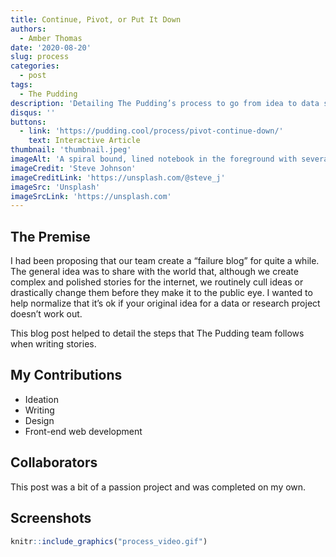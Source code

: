 ```yaml
---
title: Continue, Pivot, or Put It Down
authors: 
  - Amber Thomas
date: '2020-08-20'
slug: process
categories:
  - post
tags:
  - The Pudding
description: 'Detailing The Pudding’s process to go from idea to data story'
disqus: ''
buttons:
  - link: 'https://pudding.cool/process/pivot-continue-down/'
    text: Interactive Article
thumbnail: 'thumbnail.jpeg'
imageAlt: 'A spiral bound, lined notebook in the foreground with several balls of crumpled up paper just beyond it.'
imageCredit: 'Steve Johnson'
imageCreditLink: 'https://unsplash.com/@steve_j'
imageSrc: 'Unsplash'
imageSrcLink: 'https://unsplash.com'
---
```


## The Premise

I had been proposing that our team create a "failure blog" for quite a while. The general idea was to share with the world that, although we create complex and polished stories for the internet, we routinely cull ideas or drastically change them before they make it to the public eye. I wanted to help normalize that it's ok if your original idea for a data or research project doesn't work out. 

This blog post helped to detail the steps that The Pudding team follows when writing stories.

## My Contributions

* Ideation
* Writing
* Design
* Front-end web development

## Collaborators

This post was a bit of a passion project and was completed on my own. 

## Screenshots

```r
knitr::include_graphics("process_video.gif")
```